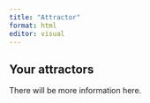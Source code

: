 ```yaml
---
title: "Attractor"
format: html
editor: visual
---
```


## Your attractors

There will be more information here.

